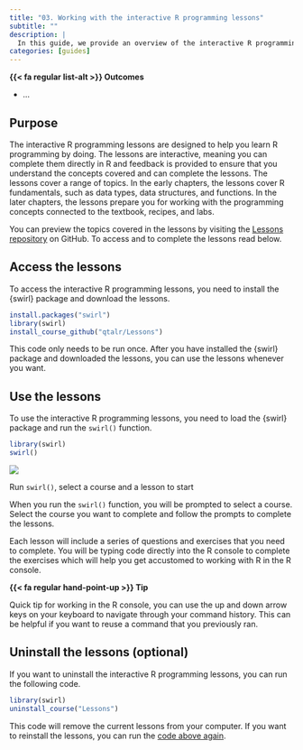 ```yaml
---
title: "03. Working with the interactive R programming lessons"
subtitle: ""
description: |
  In this guide, we provide an overview of the interactive R programming lessons, explain how to access the lessons, use the lessons, and remove the lessons.
categories: [guides]
---
```


<!--

Purpose

- Provide an overview of the interactive R programming lessons
  - What are they?
  - How do they work?
  - What do they cover?
- Explain how to access the lessons
  - Install {swirl} `install.packages("swirl")`
  - Load the package `library(swirl)`
  - Download the lessons `install_course_github("qtalr/Lessons")`
- Use the lessons
  - Load {swirl} `library(swirl)`
  - Run `swirl()` to start the lessons
  - Follow the prompts to select and complete a lesson
- Update the lessons
  - Run `uninstall_course("Lessons")` to remove the current lessons
  - Run `install_course_github("qtalr/Lessons")` to download the latest lessons
-->

::: {.callout}
**{{< fa regular list-alt >}} Outcomes**

<!-- Remember and understand verbs: https://tips.uark.edu/blooms-taxonomy-verb-chart/ -->

- ...
:::


## Purpose

The interactive R programming lessons are designed to help you learn R programming by doing. The lessons are interactive, meaning you can complete them directly in R and feedback is provided to ensure that you understand the concepts covered and can complete the lessons. The lessons cover a range of topics. In the early chapters, the lessons cover R fundamentals, such as data types, data structures, and functions. In the later chapters, the lessons prepare you for working with the programming concepts connected to the textbook, recipes, and labs.

You can preview the topics covered in the lessons by visiting the [Lessons repository](https://github.com/qtalr/lessons) on GitHub. To access and to complete the lessons read below.

## Access the lessons

To access the interactive R programming lessons, you need to install the {swirl} package and download the lessons.

```r
install.packages("swirl")
library(swirl)
install_course_github("qtalr/Lessons")
```

This code only needs to be run once. After you have installed the {swirl} package and downloaded the lessons, you can use the lessons whenever you want.

## Use the lessons

To use the interactive R programming lessons, you need to load the {swirl} package and run the `swirl()` function.

```r
library(swirl)
swirl()
```

::: {#fig-swirl-lessons}
![](images/rstudio-swirl-lessons.png)

Run `swirl()`, select a course and a lesson to start
:::

When you run the `swirl()` function, you will be prompted to select a course. Select the course you want to complete and follow the prompts to complete the lessons.

Each lesson will include a series of questions and exercises that you need to complete. You will be typing code directly into the R console to complete the exercises which will help you get accustomed to working with R in the R console.

::: {.callout}
**{{< fa regular hand-point-up >}} Tip**

Quick tip for working in the R console, you can use the up and down arrow keys on your keyboard to navigate through your command history. This can be helpful if you want to reuse a command that you previously ran.
:::

## Uninstall the lessons (optional)

If you want to uninstall the interactive R programming lessons, you can run the following code.

```r
library(swirl)
uninstall_course("Lessons")
```

This code will remove the current lessons from your computer. If you want to reinstall the lessons, you can run the [code above again](#access-the-lessons).
